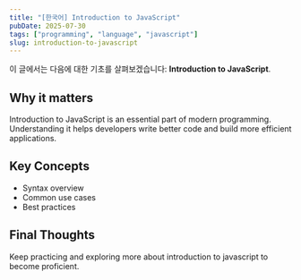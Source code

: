 ```yaml
---
title: "[한국어] Introduction to JavaScript"
pubDate: 2025-07-30
tags: ["programming", "language", "javascript"]
slug: introduction-to-javascript
---
```


이 글에서는 다음에 대한 기초를 살펴보겠습니다: **Introduction to JavaScript**.

## Why it matters

Introduction to JavaScript is an essential part of modern programming. Understanding it helps developers write better code and build more efficient applications.

## Key Concepts

- Syntax overview
- Common use cases
- Best practices

## Final Thoughts

Keep practicing and exploring more about introduction to javascript to become proficient.
